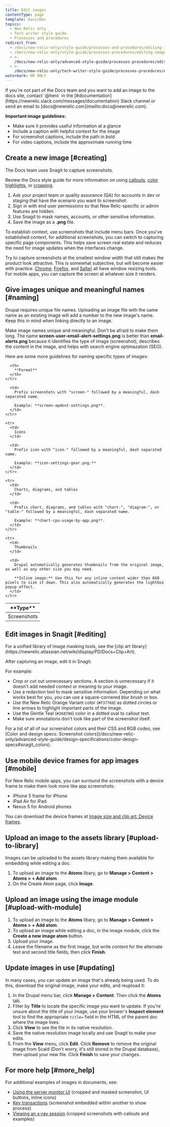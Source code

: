 ```yaml
---
title: Edit images
contentType: page
template: basicDoc
topics:
  - New Relic only
  - Tech writer style guide
  - Processes and procedures
redirect_from:
  - /docs/new-relic-only/style-guide/processes-and-procedures/editing-images/
  - /docs/new-relic-only/style-guide/processes-procedures/editing-images/
  - >-
    /docs/new-relic-only/advanced-style-guide/processes-procedures/editing-images/
  - >-
    /docs/new-relic-only/tech-writer-style-guide/processes-procedures/editing-images/
watermark: NR ONLY
---
```


<Callout variant="important">
  If you're not part of the Docs team and you want to add an image to the docs site, contact `@hero` in the [#documentation](https://newrelic.slack.com/messages/documentation) Slack channel or send an email to [docs@newrelic.com](mailto:docs@newrelic.com).
</Callout>

**Important image guidelines:**

* Make sure it provides useful information at a glance
* Include a caption with helpful context for the image
* For screenshot captions, include the path in bold
* For video captions, include the approximate running time

## Create a new image [#creating]

The Docs team uses Snagit to capture screenshots.

Review the Docs style guide for more information on using [callouts](/docs/new-relic-only/basic-style-guide/style-guide-quick-reference/callouts), [color highlights](/docs/new-relic-only/tech-writer-style-guide/design-specifications/color-design-specs), or [cropping](/docs/new-relic-only/basic-style-guide/writing-guidelines/screenshots-images).

1. Ask your project team or quality assurance (QA) for accounts in dev or staging that have the scenario you want to screenshot.
2. Sign in with end user permissions so that New Relic-specific or admin features are hidden.
3. Use Snagit to mask names, accounts, or other sensitive information.
4. Save the image as a **.png** file.

<Callout variant="tip">
  To establish context, use screenshots that include menu bars. Once you've established context, for additional screenshots, you can switch to capturing specific page components. This helps save screen real estate and reduces the need for image updates when the interfaces change.
</Callout>

Try to capture screenshots at the smallest window width that still makes the product look attractive. This is somewhat subjective, but will become easier with practice. [Chrome](https://chrome.google.com/webstore/detail/window-resizer/kkelicaakdanhinjdeammmilcgefonfh), [Firefox](//addons.mozilla.org/en-US/firefox/addon/resizeit/), and [Safari](https://mehlau.net/resizewindow/) all have window resizing tools. For mobile apps, you can capture the screen at whatever size it renders.

## Give images unique and meaningful names [#naming]

<Callout variant="important">
  Drupal requires unique file names. Uploading an image file with the same name as an existing image will add a number to the new image's name. Keep this in mind when linking directly to an image.
</Callout>

Make image names unique and meaningful. Don't be afraid to make them long. The name **screen-user-email-alert-settings.png** is better than **email-alerts.png** because it identifies the type of image (screenshot), describes the content in the image, and helps with search engine optimazation (SEO).

Here are some more guidelines for naming specific types of images:

<Table>
  <thead>
    <tr>
      <th width={150}>
        **Type**
      </th>

      <th>
        **Format**
      </th>
    </tr>
  </thead>

  <tbody>
    <tr>
      <td>
        Screenshots
      </td>

      <td>
        Prefix screenshots with "screen-" followed by a meaningful, dash separated name.

        Example: **screen-apdext-settings.png**.
      </td>
    </tr>

    <tr>
      <td>
        Icons
      </td>

      <td>
        Prefix icon with "icon-" followed by a meaningful, dash separated name.

        Example: **icon-settings-gear.png.**
      </td>
    </tr>

    <tr>
      <td>
        Charts, diagrams, and tables
      </td>

      <td>
        Prefix chart, diagrams, and tables with "chart-", "diagram-", or "table-" followed by a meaningful, dash separated name.

        Example: **chart-cpu-usage-by-app.png**.
      </td>
    </tr>

    <tr>
      <td>
        Thumbnails
      </td>

      <td>
        Drupal automatically generates thumbnails from the original image, as well as any other size you may need.

        **Inline image:** Use this for any inline content wider than 660 pixels to size it down. This also automatically generates the lightbox popup effect.
      </td>
    </tr>
  </tbody>
</Table>

## Edit images in Snagit [#editing]

<Callout variant="tip">
  For a unified library of image masking tools, see the [clip art library](https://newrelic.atlassian.net/wiki/display/PD/Docs+Clip+Art).
</Callout>

After capturing an image, edit it in Snagit.

For example:

* Crop or cut out unnecessary sections. A section is unnecessary if it doesn't add needed context or meaning to your image.
* Use a redaction tool to mask sensitive information. Depending on what works best for you, you can use a square-cornered blur brush or box.
* Use the New Relic Orange Variant color (`#F37760`) as dotted circles or line arrows to highlight important parts of the image.
* Use the Gentle Teal (`#368786`) color in a dotted oval to callout text.
* Make sure annotations don't look like part of the screenshot itself.

<Callout variant="tip">
  For a list of all of our screenshot colors and their CSS and RGB codes, see [Color and design specs: Screenshot colors](/docs/new-relic-only/advanced-style-guide/design-specifications/color-design-specs#snagit_colors).
</Callout>

## Use mobile device frames for app images [#mobile]

For New Relic mobile apps, you can surround the screenshots with a device frame to make them look more like app screenshots:

* iPhone 5 frame for iPhone
* iPad Air for iPad
* Nexus 5 for Android phones

You can download the device frames at [Image size and clip art: Device frames](https://newrelic.atlassian.net/wiki/display/PD/Docs+Clip+Art).

## Upload an image to the assets library [#upload-to-library]

Images can be uploaded to the assets library making them available for embedding while editing a doc.

1. To upload an image to the **Atoms** libary, go to **Manage > Content > Atoms > + Add atom**.
2. On the Create Atom page, click **Image**.

## Upload an image using the image module [#upload-with-module]

1. To upload an image to the **Atoms** libary, go to **Manage > Content > Atoms > + Add atom**.
2. To upload an image while editing a doc, in the image module, click the **Create a new image atom** button.
3. Upload your image.
4. Leave the filename as the first image, but write content for the alternate text and second title fields, then click **Finish**.

## Update images in use [#updating]

In many cases, you can update an image that's already being used. To do this, download the original image, make your edits, and reupload it:

1. In the Drupal menu bar, click **Manage > Content**. Then click the **Atoms** tab.
2. Filter by **Title** to locate the specific image you want to update. If you're unsure about the title of your image, use your brower's **Inspect element** tool to find the appropriate `title=` field in the HTML of the parent doc where the image lives.
3. Click **View** to see the file in its native resolution.
4. Save the native resolution image locally and use Snagit to make your edits.
5. From the **View** menu, click **Edit**. Click **Remove** to remove the original image from Scald (Don't worry, it's still stored in the Drupal database), then upload your new file. Click **Finish** to save your changes.

## For more help [#more_help]

For additional examples of images in documents, see:

* [Using the server monitor UI](/docs/server/using-the-server-monitor-ui) (cropped and masked screenshot, UI buttons, inline icons)
* [Key transactions](/docs/transactions-menu/key-transactions) (screenshot embedded within another to show process)
* [Viewing an x-ray session](/docs/transactions-menu/viewing-an-xray-session) (cropped screenshots with callouts and examples)
